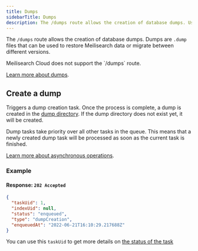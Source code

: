 ```yaml
---
title: Dumps
sidebarTitle: Dumps
description: The /dumps route allows the creation of database dumps. Use dumps to migrate Meilisearch to a new version.
---
```




The `/dumps` route allows the creation of database dumps. Dumps are `.dump` files that can be used to restore Meilisearch data or migrate between different versions.

<Warning>
Meilisearch Cloud does not support the `/dumps` route.
</Warning>

[Learn more about dumps](/learn/data_backup/dumps).

## Create a dump

<RouteHighlighter method="POST" path="/dumps" />

Triggers a dump creation task. Once the process is complete, a dump is created in the [dump directory](/learn/self_hosted/configure_meilisearch_at_launch#dump-directory). If the dump directory does not exist yet, it will be created.

Dump tasks take priority over all other tasks in the queue. This means that a newly created dump task will be processed as soon as the current task is finished.

[Learn more about asynchronous operations](/learn/async/asynchronous_operations).

### Example

<CodeSamplesPostDump1 />

#### Response: `202 Accepted`

```json
{
  "taskUid": 1,
  "indexUid": null,
  "status": "enqueued",
  "type": "dumpCreation",
  "enqueuedAt": "2022-06-21T16:10:29.217688Z"
}
```

You can use this `taskUid` to get more details on [the status of the task](/reference/api/tasks#get-one-task)
